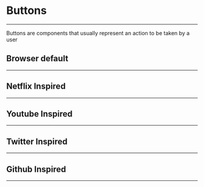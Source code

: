 
# Buttons
---

<Paragraph>
  Buttons are components that usually represent an action to be taken by a user
</Paragraph>

## Browser default
---

<ShowCodeBlock componentUrl="button/Default">
  <Default/>
</ShowCodeBlock>

 ## Netflix Inspired
 ---

 <BaseList>
   <ShowCodeBlock>
     <Netflix1 />
   </ShowCodeBlock>
   <ShowCodeBlock>
     <Netflix2 />
   </ShowCodeBlock>
 </BaseList>

 ## Youtube Inspired
 ---

 <ShowCodeBlock>
   <Youtube1/>
 </ShowCodeBlock>

 ## Twitter Inspired
 ---

 <ShowCodeBlock>
   <Twitter1 />
 </ShowCodeBlock>

 ## Github Inspired
 ---

 <ShowCodeBlock>
   <Github1/>
 </ShowCodeBlock>